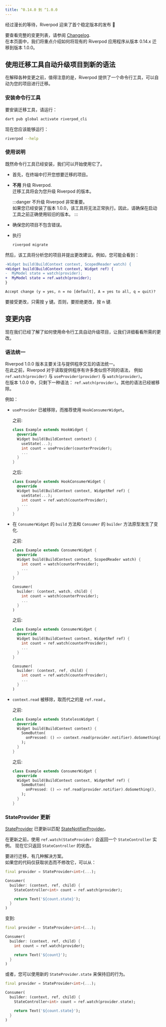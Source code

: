 ```yaml
---
title: ^0.14.0 到 ^1.0.0
---
```




经过漫长的等待，Riverpod 迎来了首个稳定版本的发布 👏

要查看完整的变更列表，请参阅 [Changelog](https://pub.dev/packages/flutter_riverpod/changelog#100).  
在本页面中，我们将重点介绍如何将现有的 Riverpod 应用程序从版本 0.14.x 迁移到版本 1.0.0。

## 使用迁移工具自动升级项目到新的语法

在解释各种变更之前，值得注意的是，Riverpod 提供了一个命令行工具，可以自动为您的项目进行迁移。

### 安装命令行工具

要安装迁移工具，请运行：

```sh
dart pub global activate riverpod_cli
```

现在您应该能够运行：

```sh
riverpod --help
```

### 使用说明

既然命令行工具已经安装，我们可以开始使用它了。

- 首先，在终端中打开您想要迁移的项目。
- **不用** 升级 Riverpod.  
  迁移工具将会为您升级 Riverpod 的版本。

  :::danger
  不升级 Riverpod 非常重要。  
  如果您已经安装了版本 1.0.0，该工具将无法正常执行。因此，请确保在启动工具之前正确使用较旧的版本。
  :::

- 确保您的项目不包含错误。
- 执行
  ```sh
  riverpod migrate
  ```

然后，该工具将分析您的项目并提出更改建议。例如，您可能会看到：

```diff
-Widget build(BuildContext context, ScopedReader watch) {
+Widget build(BuildContext context, Widget ref) {
-  MyModel state = watch(provider);
+  MyModel state = ref.watch(provider);
}

Accept change (y = yes, n = no [default], A = yes to all, q = quit)?
```

要接受更改，只需按 <kbd>y</kbd> 键。否则，要拒绝更改，按 <kbd>n</kbd> 键.

## 变更内容

现在我们已经了解了如何使用命令行工具自动升级项目，让我们详细看看所需的更改。


### 语法统一

Riverpod 1.0.0 版本主要关注与提供程序交互的语法统一。  
在此之前，Riverpod 对于读取提供程序有许多类似但不同的语法，
例如 `ref.watch(provider)` 与 `useProvider(provider)` 与 `watch(provider)`。  
在版本 1.0.0 中，只剩下一种语法： `ref.watch(provider)`。其他的语法已经被移除。

例如：

- `useProvider` 已被移除，而推荐使用 `HookConsumerWidget`。

  之前:

  ```dart
  class Example extends HookWidget {
    @override
    Widget build(BuildContext context) {
      useState(...);
      int count = useProvider(counterProvider);
      ...
    }
  }
  ```

  之后:

  ```dart
  class Example extends HookConsumerWidget {
    @override
    Widget build(BuildContext context, WidgetRef ref) {
      useState(...);
      int count = ref.watch(counterProvider);
      ...
    }
  }
  ```

- 在 `ConsumerWidget` 的 `build` 方法和 `Consumer` 的 `builder` 方法原型发生了变化.
 
  之前:

  ```dart
  class Example extends ConsumerWidget {
    @override
    Widget build(BuildContext context, ScopedReader watch) {
      int count = watch(counterProvider);
      ...
    }
  }

  Consumer(
    builder: (context, watch, child) {
      int count = watch(counterProvider);
      ...
    }
  )
  ```

  之后:

  ```dart
  class Example extends ConsumerWidget {
    @override
    Widget build(BuildContext context, WidgetRef ref) {
      int count = ref.watch(counterProvider);
      ...
    }
  }

  Consumer(
    builder: (context, ref, child) {
      int count = ref.watch(counterProvider);
      ...
    }
  )
  ```

- `context.read` 被移除，取而代之的是 `ref.read` 。

  之前:

  ```dart
  class Example extends StatelessWidget {
    @override
    Widget build(BuildContext context) {
      SomeButton(
        onPressed: () => context.read(provider.notifier).doSomething(),
      );
    }
  }
  ```

  之后:

  ```dart
  class Example extends ConsumerWidget {
    @override
    Widget build(BuildContext context, WidgetRef ref) {
      SomeButton(
        onPressed: () => ref.read(provider.notifier).doSomething(),
      );
    }
  }
  ```

### StateProvider 更新

[StateProvider] 已更新以匹配 [StateNotifierProvider]。

在更新之前，使用 `ref.watch(StateProvider)` 会返回一个 `StateController` 实例。
现在它只返回 `StateController` 的状态。

要进行迁移，有几种解决方案。  
如果您的代码仅获取状态而不修改它，可以从：

```dart
final provider = StateProvider<int>(...);

Consumer(
  builder: (context, ref, child) {
    StateController<int> count = ref.watch(provider);

    return Text('${count.state}');
  }
)
```

变到:

```dart
final provider = StateProvider<int>(...);

Consumer(
  builder: (context, ref, child) {
    int count = ref.watch(provider);

    return Text('${count}');
  }
)
```

或者，您可以使用新的 `StateProvider.state` 来保持旧的行为。

```dart
final provider = StateProvider<int>(...);

Consumer(
  builder: (context, ref, child) {
    StateController<int> count = ref.watch(provider.state);

    return Text('${count.state}');
  }
)
```

[statenotifierprovider]: ../providers/state_notifier_provider
[stateprovider]: https://pub.dev/documentation/hooks_riverpod/3.0.0-dev.15/legacy/StateProvider-class.html
[statenotifier]: https://pub.dev/documentation/state_notifier/latest/state_notifier/StateNotifier-class.html

